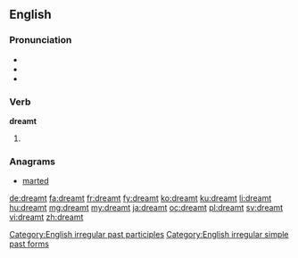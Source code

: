 ==English==

===Pronunciation===
* {{IPA|/ˈdɹɛmt/}}
* {{audio|en-us-dreamt.ogg|Audio (US)}}
* {{rhymes|ɛmt}}

===Verb===
'''dreamt'''

# {{en-past of|dream}}

===Anagrams===
* [[marted#English|marted]]

[[Category:English irregular past participles]]
[[Category:English irregular simple past forms]]

[[de:dreamt]]
[[fa:dreamt]]
[[fr:dreamt]]
[[fy:dreamt]]
[[ko:dreamt]]
[[ku:dreamt]]
[[li:dreamt]]
[[hu:dreamt]]
[[mg:dreamt]]
[[my:dreamt]]
[[ja:dreamt]]
[[oc:dreamt]]
[[pl:dreamt]]
[[sv:dreamt]]
[[vi:dreamt]]
[[zh:dreamt]]